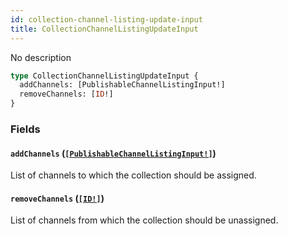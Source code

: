 ```yaml
---
id: collection-channel-listing-update-input
title: CollectionChannelListingUpdateInput
---
```


No description

```graphql
type CollectionChannelListingUpdateInput {
  addChannels: [PublishableChannelListingInput!]
  removeChannels: [ID!]
}
```

### Fields

#### `addChannels` ([`[PublishableChannelListingInput!]`](/developer/api-reference/inputs/publishable-channel-listing-input))

List of channels to which the collection should be assigned.

#### `removeChannels` ([`[ID!]`](/developer/api-reference/scalars/id))

List of channels from which the collection should be unassigned.
